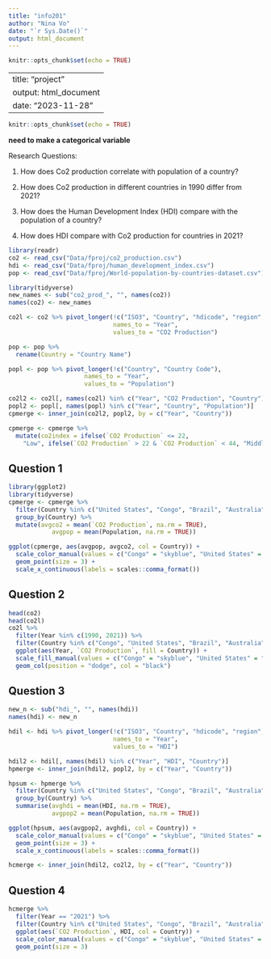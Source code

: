 ```yaml
---
title: "info201"
author: "Nina Vo"
date: "`r Sys.Date()`"
output: html_document
---
```


```r
knitr::opts_chunk$set(echo = TRUE)
```

---
title: "project"
output: html_document
date: "2023-11-28"
---

```r
knitr::opts_chunk$set(echo = TRUE)
```
**need to make a categorical variable**

Research Questions:

1. How does Co2 production correlate with population of a country?


2. How does Co2 production in different countries in 1990 differ from 2021?


3. How does the Human Development Index (HDI) compare with the population of a country?


4. How does HDI compare with Co2 production for countries in 2021?


```r
library(readr)
co2 <- read_csv("Data/fproj/co2_production.csv")
hdi <- read_csv("Data/fproj/human_development_index.csv")
pop <- read_csv("Data/fproj/World-population-by-countries-dataset.csv")
```
```r
library(tidyverse)
new_names <- sub("co2_prod_", "", names(co2))
names(co2) <- new_names

co2l <- co2 %>% pivot_longer(!c("ISO3", "Country", "hdicode", "region", "hdi_rank_2021"),
                             names_to = "Year",
                             values_to = "CO2 Production")

pop <- pop %>% 
  rename(Country = "Country Name")

popl <- pop %>% pivot_longer(!c("Country", "Country Code"),
                     names_to = "Year",
                     values_to = "Population")

```


```r
co2l2 <- co2l[, names(co2l) %in% c("Year", "CO2 Production", "Country")]
popl2 <- popl[, names(popl) %in% c("Year", "Country", "Population")]
cpmerge <- inner_join(co2l2, popl2, by = c("Year", "Country"))

cpmerge <- cpmerge %>% 
  mutate(co2index = ifelse(`CO2 Production` <= 22, 
    "Low", ifelse(`CO2 Production` > 22 & `CO2 Production` < 44, "Middle", "High")))


```

## Question 1

```r
library(ggplot2)
library(tidyverse)
cpmerge <- cpmerge %>% 
  filter(Country %in% c("United States", "Congo", "Brazil", "Australia", "Norway", "China"), na.rm = TRUE) %>%
  group_by(Country) %>% 
  mutate(avgco2 = mean(`CO2 Production`, na.rm = TRUE),
            avgpop = mean(Population, na.rm = TRUE))

ggplot(cpmerge, aes(avgpop, avgco2, col = Country)) +
  scale_color_manual(values = c("Congo" = "skyblue", "United States" = "pink", "Brazil" = "darkgreen", "Australia" = "maroon", "Norway" = "orange", "China" = "yellow")) +
  geom_point(size = 3) +
  scale_x_continuous(labels = scales::comma_format()) 
```

## Question 2

```r
head(co2)
head(co2l)
co2l %>% 
  filter(Year %in% c(1990, 2021)) %>% 
  filter(Country %in% c("Congo", "United States", "Brazil", "Australia", "Norway", "China")) %>% 
  ggplot(aes(Year, `CO2 Production`, fill = Country)) +
  scale_fill_manual(values = c("Congo" = "skyblue", "United States" = "pink", "Brazil" = "darkgreen", "Australia" = "maroon", "Norway" = "orange", "China" = "yellow")) +
  geom_col(position = "dodge", col = "black")
```

## Question 3

```r
new_n <- sub("hdi_", "", names(hdi))
names(hdi) <- new_n

hdil <- hdi %>% pivot_longer(!c("ISO3", "Country", "hdicode", "region", "rank_2021"),
                             names_to = "Year",
                             values_to = "HDI")
```


```r
hdil2 <- hdil[, names(hdil) %in% c("Year", "HDI", "Country")]
hpmerge <- inner_join(hdil2, popl2, by = c("Year", "Country"))
```


```r
hpsum <- hpmerge %>%
  filter(Country %in% c("United States", "Congo", "Brazil", "Australia", "Norway", "China"), na.rm = TRUE) %>%
  group_by(Country) %>%
  summarise(avghdi = mean(HDI, na.rm = TRUE),
            avgpop2 = mean(Population, na.rm = TRUE))

ggplot(hpsum, aes(avgpop2, avghdi, col = Country)) +
  scale_color_manual(values = c("Congo" = "skyblue", "United States" = "pink", "Brazil" = "darkgreen", "Australia" = "maroon", "Norway" = "orange", "China" = "yellow")) +
  geom_point(size = 3) +
  scale_x_continuous(labels = scales::comma_format()) 
```

```r
hcmerge <- inner_join(hdil2, co2l2, by = c("Year", "Country"))
```

## Question 4

```r
hcmerge %>% 
  filter(Year == "2021") %>% 
  filter(Country %in% c("United States", "Congo", "Brazil", "Australia", "Norway", "China")) %>% 
  ggplot(aes(`CO2 Production`, HDI, col = Country)) +
  scale_color_manual(values = c("Congo" = "skyblue", "United States" = "pink", "Brazil" = "darkgreen", "Australia" = "maroon", "Norway" = "orange", "China" = "yellow")) +
  geom_point(size = 3)
```
